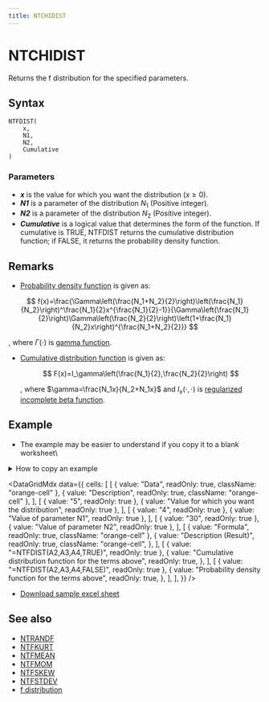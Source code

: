 ```yaml
---
title: NTCHIDIST
---
```



# NTCHIDIST

Returns the f distribution for the specified parameters.

## Syntax

```excel
NTFDIST(
    x,
    N1,
    N2,
    Cumulative
)
```

### Parameters

- **_x_** is the value for which you want the distribution ($x\geq 0$).
- **_N1_** is a parameter of the distribution $N_1$ (Positive integer).
- **_N2_** is a parameter of the distribution $N_2$ (Positive integer).
- **_Cumulative_** is a logical value that determines the form of the function. If cumulative is TRUE, NTFDIST returns the cumulative distribution function; if FALSE, it returns the probability density function.

## Remarks

- [Probability density function](/docs/glossary#probability-density-function) is given as:

$$
  f(x)=\frac{\Gamma\left(\frac{N_1+N_2}{2}\right)\left(\frac{N_1}{N_2}\right)^\frac{N_1}{2}x^{\frac{N_1}{2}-1}}{\Gamma\left(\frac{N_1}{2}\right)\Gamma\left(\frac{N_2}{2}\right)\left(1+\frac{N_1}{N_2}x\right)^{\frac{N_1+N_2}{2}}}
$$

, where $\Gamma(\cdot)$ is [gamma function](/docs/glossary#gamma-function).

- [Cumulative distribution function](/docs/glossary#cumulative-distribution-function) is given as:

  $$
  F(x)=I_\gamma\left(\frac{N_1}{2},\frac{N_2}{2}\right)
  $$

  , where $\gamma=\frac{N_1x}{N_2+N_1x}$ and $I_{x}(\cdot,\cdot)$ is [regularized incomplete beta function](/docs/glossary#regularized-incomplete-beta-function).

## Example

- The example may be easier to understand if you copy it to a blank worksheet\

<details>
  <summary>How to copy an example</summary>

1.  Create a blank workbook or worksheet.
2.  Select the example in the Help topic.

    **Note**  Do not select the row or column headers.

    ![Selecting an example from Help](./../../assets/functions/HowToCopy.png)

    Selecting an example from Help

3.  Press CTRL+C.
4.  In the worksheet, select cell A1, and press CTRL+V.
5.  To switch between viewing the results and viewing the formulas that return the results, press CTRL+` (grave accent), or on the **Tools** menu, point to **Formula Auditing**, and then click **Formula Auditing Mode**.

</details>

<DataGridMdx
  data={{
    cells: [
      [
        { value: "Data", readOnly: true, className: "orange-cell" },
        { value: "Description", readOnly: true, className: "orange-cell" },
      ],
      [
        { value: "5", readOnly: true },
        { value: "Value for which you want the distribution", readOnly: true },
      ],
      [
        { value: "4", readOnly: true },
        { value: "Value of parameter N1", readOnly: true },
      ],
      [
        { value: "30", readOnly: true },
        { value: "Value of parameter N2", readOnly: true },
      ],
      [
        { value: "Formula", readOnly: true, className: "orange-cell" },
        {
          value: "Description (Result)",
          readOnly: true,
          className: "orange-cell",
        },
      ],
      [
        { value: "=NTFDIST(A2,A3,A4,TRUE)", readOnly: true },
        {
          value: "Cumulative distribution function for the terms above",
          readOnly: true,
        },
      ],
      [
        { value: "=NTFDIST(A2,A3,A4,FALSE)", readOnly: true },
        {
          value: "Probability density function for the terms above",
          readOnly: true,
        },
      ],
    ],
  }}
/>

- [Download sample excel sheet](https://www.ntrand.com/files/NtRand2.zip)

## See also

- [NTRANDF](../01-random-numbers/01-single-series/05-ntrandf.mdx)
- [NTFKURT](026-ntfkurt.mdx)
- [NTFMEAN](027-ntfmean.mdx)
- [NTFMOM](028-ntfmom.mdx)
- [NTFSKEW](029-ntfskew.mdx)
- [NTFSTDEV](030-ntfstdev.mdx)
- [f distribution](../../05-gallery-of-distributions/f-distribution.mdx)
